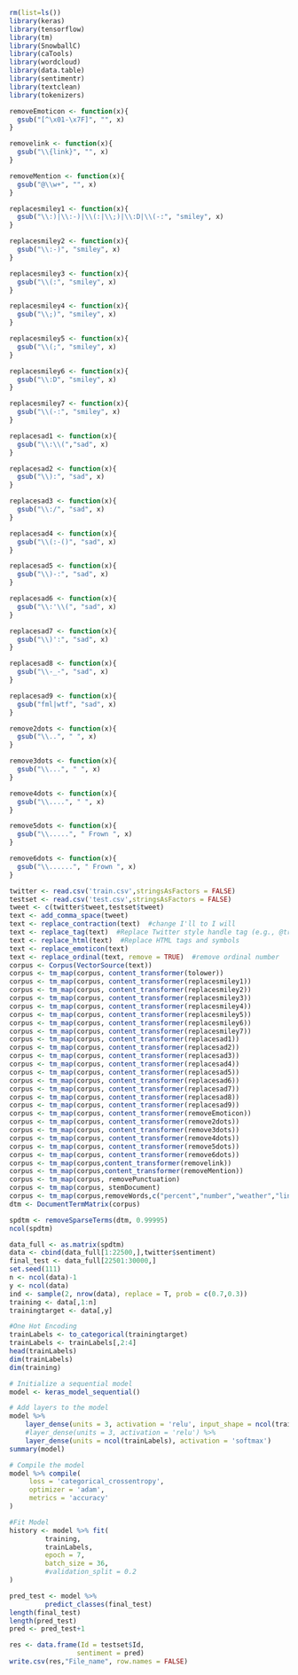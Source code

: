 ```{r}
rm(list=ls())
library(keras)
library(tensorflow)
library(tm)
library(SnowballC)
library(caTools)
library(wordcloud)
library(data.table)
library(sentimentr)
library(textclean)
library(tokenizers)
```


```{r}
removeEmoticon <- function(x){
  gsub("[^\x01-\x7F]", "", x)
}

removelink <- function(x){
  gsub("\\{link}", "", x)
}

removeMention <- function(x){
  gsub("@\\w+", "", x)
}

replacesmiley1 <- function(x){
  gsub("\\:)|\\:-)|\\(:|\\;)|\\:D|\\(-:", "smiley", x)
}

replacesmiley2 <- function(x){
  gsub("\\:-)", "smiley", x)
}

replacesmiley3 <- function(x){
  gsub("\\(:", "smiley", x)
}

replacesmiley4 <- function(x){
  gsub("\\;)", "smiley", x)
}

replacesmiley5 <- function(x){
  gsub("\\(;", "smiley", x)
}

replacesmiley6 <- function(x){
  gsub("\\:D", "smiley", x)
}

replacesmiley7 <- function(x){
  gsub("\\(-:", "smiley", x)
}

replacesad1 <- function(x){
  gsub("\\:\\(","sad", x)
} 

replacesad2 <- function(x){
  gsub("\\):", "sad", x)
} 

replacesad3 <- function(x){
  gsub("\\:/", "sad", x)
} 

replacesad4 <- function(x){
  gsub("\\(:-()", "sad", x)
}

replacesad5 <- function(x){
  gsub("\\)-:", "sad", x)
}

replacesad6 <- function(x){
  gsub("\\:'\\(", "sad", x)
}

replacesad7 <- function(x){
  gsub("\\)':", "sad", x)
}

replacesad8 <- function(x){
  gsub("\\-_-", "sad", x)
}

replacesad9 <- function(x){
  gsub("fml|wtf", "sad", x)
}

remove2dots <- function(x){
  gsub("\\..", " ", x)
}

remove3dots <- function(x){
  gsub("\\...", " ", x)
}

remove4dots <- function(x){
  gsub("\\....", " ", x)
}

remove5dots <- function(x){
  gsub("\\.....", " Frown ", x)
}

remove6dots <- function(x){
  gsub("\\......", " Frown ", x)
}
```

```{r}
twitter <- read.csv('train.csv',stringsAsFactors = FALSE)
testset <- read.csv('test.csv',stringsAsFactors = FALSE)
tweet <- c(twitter$tweet,testset$tweet)
text <- add_comma_space(tweet)
text <- replace_contraction(text)  #change I'll to I will
text <- replace_tag(text)  #Replace Twitter style handle tag (e.g., @trinker)
text <- replace_html(text)  #Replace HTML tags and symbols
text <- replace_emoticon(text)
text <- replace_ordinal(text, remove = TRUE)  #remove ordinal number
corpus <- Corpus(VectorSource(text))
corpus <- tm_map(corpus, content_transformer(tolower))  
corpus <- tm_map(corpus, content_transformer(replacesmiley1))
corpus <- tm_map(corpus, content_transformer(replacesmiley2))
corpus <- tm_map(corpus, content_transformer(replacesmiley3))
corpus <- tm_map(corpus, content_transformer(replacesmiley4))
corpus <- tm_map(corpus, content_transformer(replacesmiley5))
corpus <- tm_map(corpus, content_transformer(replacesmiley6))
corpus <- tm_map(corpus, content_transformer(replacesmiley7))
corpus <- tm_map(corpus, content_transformer(replacesad1))
corpus <- tm_map(corpus, content_transformer(replacesad2))
corpus <- tm_map(corpus, content_transformer(replacesad3))
corpus <- tm_map(corpus, content_transformer(replacesad4))
corpus <- tm_map(corpus, content_transformer(replacesad5))
corpus <- tm_map(corpus, content_transformer(replacesad6))
corpus <- tm_map(corpus, content_transformer(replacesad7))
corpus <- tm_map(corpus, content_transformer(replacesad8))
corpus <- tm_map(corpus, content_transformer(replacesad9))
corpus <- tm_map(corpus, content_transformer(removeEmoticon))
corpus <- tm_map(corpus, content_transformer(remove2dots))
corpus <- tm_map(corpus, content_transformer(remove3dots))
corpus <- tm_map(corpus, content_transformer(remove4dots))
corpus <- tm_map(corpus, content_transformer(remove5dots))
corpus <- tm_map(corpus, content_transformer(remove6dots))
corpus <- tm_map(corpus,content_transformer(removelink))
corpus <- tm_map(corpus,content_transformer(removeMention))
corpus <- tm_map(corpus, removePunctuation)
corpus <- tm_map(corpus, stemDocument)
corpus <- tm_map(corpus,removeWords,c("percent","number","weather","link","feel","mention","day","outsid","today","time","east","west","north","south","the","and","for","this","out"))
dtm <- DocumentTermMatrix(corpus)
```


```{r}
spdtm <- removeSparseTerms(dtm, 0.99995)
ncol(spdtm)
```

```{r}
data_full <- as.matrix(spdtm)
data <- cbind(data_full[1:22500,],twitter$sentiment)
final_test <- data_full[22501:30000,]
set.seed(111)
n <- ncol(data)-1
y <- ncol(data)
ind <- sample(2, nrow(data), replace = T, prob = c(0.7,0.3))
training <- data[,1:n]
trainingtarget <- data[,y]
```

```{r}
#One Hot Encoding
trainLabels <- to_categorical(trainingtarget)
trainLabels <- trainLabels[,2:4]
head(trainLabels)
dim(trainLabels)
dim(training)
```

```{r}
# Initialize a sequential model
model <- keras_model_sequential() 

# Add layers to the model
model %>% 
    layer_dense(units = 3, activation = 'relu', input_shape = ncol(training)) %>% 
    #layer_dense(units = 3, activation = 'relu') %>%
    layer_dense(units = ncol(trainLabels), activation = 'softmax')
summary(model)

# Compile the model
model %>% compile(
     loss = 'categorical_crossentropy',
     optimizer = 'adam',
     metrics = 'accuracy'
)

#Fit Model
history <- model %>% fit(
         training,
         trainLabels,
         epoch = 7,
         batch_size = 36,
         #validation_split = 0.2
)

```

```{r}
pred_test <- model %>%
         predict_classes(final_test)
length(final_test)
length(pred_test)
pred <- pred_test+1

res <- data.frame(Id = testset$Id,
                 sentiment = pred)
write.csv(res,"File_name", row.names = FALSE)
```


